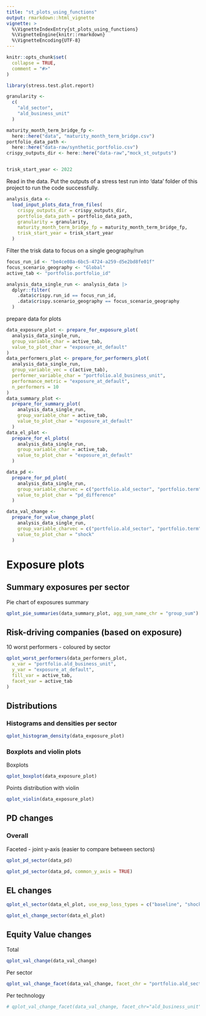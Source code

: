 ```yaml
---
title: "st_plots_using_functions"
output: rmarkdown::html_vignette
vignette: >
  %\VignetteIndexEntry{st_plots_using_functions}
  %\VignetteEngine{knitr::rmarkdown}
  %\VignetteEncoding{UTF-8}
---
```


```r
knitr::opts_chunk$set(
  collapse = TRUE,
  comment = "#>"
)
```

```r
library(stress.test.plot.report)

granularity <-
  c(
    "ald_sector",
    "ald_business_unit"
  )

maturity_month_term_bridge_fp <-
  here::here("data", "maturity_month_term_bridge.csv")
portfolio_data_path <-
  here::here("data-raw/synthetic_portfolio.csv")
crispy_outputs_dir <- here::here("data-raw","mock_st_outputs")


trisk_start_year <- 2022
```

Read in the data. Put the outputs of a stress test run into 'data' folder of this project to run the code successfully.

```r
analysis_data <-
  load_input_plots_data_from_files(
    crispy_outputs_dir = crispy_outputs_dir,
    portfolio_data_path = portfolio_data_path,
    granularity = granularity,
    maturity_month_term_bridge_fp = maturity_month_term_bridge_fp,
    trisk_start_year = trisk_start_year
  )
```


Filter the trisk data to focus on a single geography/run

```r
focus_run_id <- "be4ce08a-6bc5-4724-a259-d5e2bd8fe01f"
focus_scenario_geography <- "Global"
active_tab <- "portfolio.portfolio_id"

analysis_data_single_run <- analysis_data |>
  dplyr::filter(
    .data$crispy.run_id == focus_run_id,
    .data$crispy.scenario_geography == focus_scenario_geography
  )
```

prepare data for plots

```r
data_exposure_plot <- prepare_for_exposure_plot(
  analysis_data_single_run,
  group_variable_char = active_tab,
  value_to_plot_char = "exposure_at_default"
)
data_performers_plot <- prepare_for_performers_plot(
  analysis_data_single_run,
  group_variable_vec = c(active_tab),
  performer_variable_char = "portfolio.ald_business_unit",
  performance_metric = "exposure_at_default",
  n_performers = 10
)
data_summary_plot <-
  prepare_for_summary_plot(
    analysis_data_single_run,
    group_variable_char = active_tab,
    value_to_plot_char = "exposure_at_default"
  )
data_el_plot <-
  prepare_for_el_plots(
    analysis_data_single_run,
    group_variable_char = active_tab,
    value_to_plot_char = "exposure_at_default"
  )
```


```r
data_pd <-
  prepare_for_pd_plot(
    analysis_data_single_run,
    group_variable_charvec = c("portfolio.ald_sector", "portfolio.term"),
    value_to_plot_char = "pd_difference"
  )

data_val_change <-
  prepare_for_value_change_plot(
    analysis_data_single_run,
    group_variable_charvec = c("portfolio.ald_sector", "portfolio.term"),
    value_to_plot_char = "shock"
  )
```

# Exposure plots

## Summary exposures per sector

Pie chart of exposures summary

```r
qplot_pie_summaries(data_summary_plot, agg_sum_name_chr = "group_sum")
```

## Risk-driving companies (based on exposure)

10 worst performers - coloured by sector

```r
qplot_worst_performers(data_performers_plot,
  x_var = "portfolio.ald_business_unit",
  y_var = "exposure_at_default",
  fill_var = active_tab,
  facet_var = active_tab
)
```

## Distributions

### Histograms and densities per sector

```r
qplot_histogram_density(data_exposure_plot)
```


### Boxplots and violin plots

Boxplots

```r
qplot_boxplot(data_exposure_plot)
```

Points distribution with violin

```r
qplot_violin(data_exposure_plot)
```

## PD changes

### Overall

Faceted - joint y-axis (easier to compare between sectors)

```r
qplot_pd_sector(data_pd)
```

```r
qplot_pd_sector(data_pd, common_y_axis = TRUE)
```


## EL changes

```r
qplot_el_sector(data_el_plot, use_exp_loss_types = c("baseline", "shock", "st_diff"))
```
```r
qplot_el_change_sector(data_el_plot)
```

## Equity Value changes

Total

```r
qplot_val_change(data_val_change)
```

Per sector

```r
qplot_val_change_facet(data_val_change, facet_chr = "portfolio.ald_sector")
```

Per technology

```r
# qplot_val_change_facet(data_val_change, facet_chr="ald_business_unit")
```
